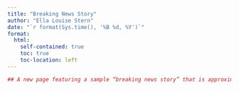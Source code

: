 ```yaml
---
title: "Breaking News Story"
author: "Ella Louise Stern"
date: "`r format(Sys.time(), '%B %d, %Y')`"
format:
  html:
    self-contained: true
    toc: true
    toc-location: left
---
```

```r
## A new page featuring a sample “breaking news story” that is approximately 250 words and which features at least two pieces of information which are generated using inline R code within your Quarto document. In other words, an example would be “The election today resulted in ___ counties being won by the Republican candidate” where the __ is filled in on the fly by your inline R code. Note that to accomplish this your Quarto document will have to include the necessary R code chunks above to create the text or number objects you will insert into those spaces.Note that this is an example story you are writing - it can be based off of any dataset you choose to use, either one we’ve used previously or another you find. All elements needed to complete the code and the narrative must be part of your Quarto document, so whatever dataset you choose will need to be imported into the file at the top, etc, and then crunched appropriately to arrive at the number.To take a single value in a dataframe and convert it to a vector, you can use the pull() function if need be.
```

